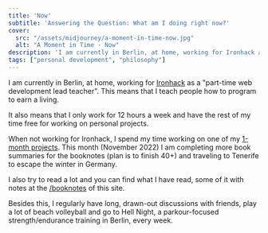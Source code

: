 ```yaml
---
title: 'Now'
subtitle: 'Answering the Question: What am I doing right now?'
cover: 
  src: "/assets/midjourney/a-moment-in-time-now.jpg"
  alt: "A Moment in Time - Now"
description: 'I am currently in Berlin, at home, working for Ironhack as a "part-time web development lead teacher". This means that I teach people how to program to earn a living. It also means that I only work for 12 hours a week and have the rest of my time free for working on personal projects.'
tags: ["personal development", "philosophy"]
---
```


I am currently in Berlin, at home, working for [Ironhack](https://ironhack.com) as
a "part-time web development lead teacher". This means that I teach people how to program to earn a living.

It also means that I only work for 12 hours a week and have the rest of my time free for working on personal projects. 

When not working for Ironhack, I spend my time working on one of my [1-month projects](/1-month-projects). This month (November 2022) I am completing more book summaries for the booknotes (plan is to finish 40+) and traveling to Tenerife to escape the winter in Germany. 

I also try to read a lot and you can find what I have read, some of it with notes at the [/booknotes](/booknotes) of this site.

Besides this, I regularly have long, drawn-out discussions with friends, play a lot of beach volleyball and go to Hell Night, a parkour-focused strength/endurance training in Berlin, every week.